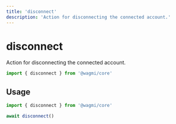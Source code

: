 ```yaml
---
title: 'disconnect'
description: 'Action for disconnecting the connected account.'
---
```


# disconnect

Action for disconnecting the connected account.

```ts
import { disconnect } from '@wagmi/core'
```

## Usage

```ts
import { disconnect } from '@wagmi/core'

await disconnect()
```

